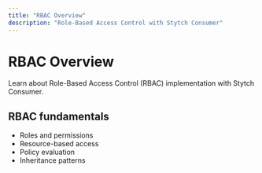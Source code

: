 ```yaml
---
title: "RBAC Overview"
description: "Role-Based Access Control with Stytch Consumer"
---
```


# RBAC Overview

Learn about Role-Based Access Control (RBAC) implementation with Stytch Consumer.

## RBAC fundamentals

- Roles and permissions
- Resource-based access
- Policy evaluation
- Inheritance patterns
